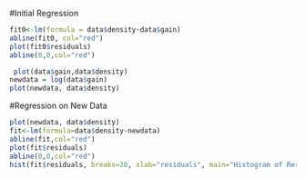 
#Initial Regression
```{r}
fit0<-lm(formula = data$density~data$gain)
abline(fit0, col="red")
plot(fit0$residuals)
abline(0,0,col="red")
```

```{r}
 plot(data$gain,data$density)
newdata = log(data$gain)
plot(newdata, data$density)

```

#Regression on New Data
```{r}
plot(newdata, data$density)
fit<-lm(formula=data$density~newdata)
abline(fit,col="red")
plot(fit$residuals)
abline(0,0,col="red")
hist(fit$residuals, breaks=20, xlab="residuals", main="Histogram of Residuals")
```

